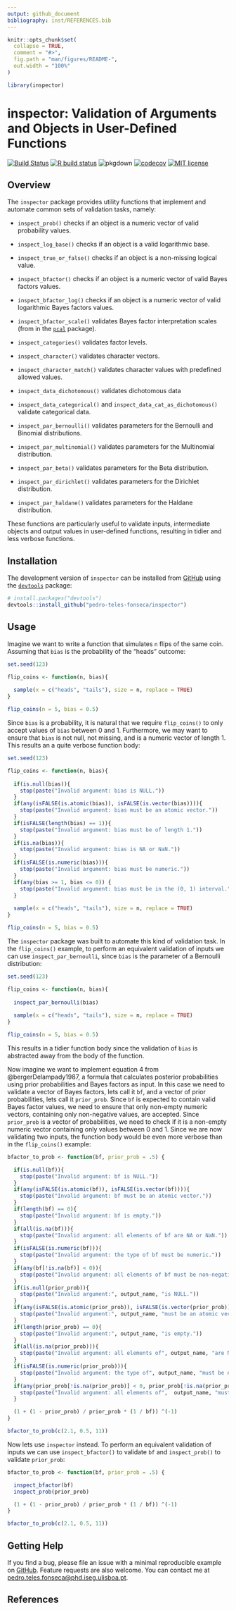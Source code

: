 ```yaml
---
output: github_document
bibliography: inst/REFERENCES.bib
---
```


<!-- README.md is generated from README.Rmd. Please edit that file -->

```r
knitr::opts_chunk$set(
  collapse = TRUE,
  comment = "#>",
  fig.path = "man/figures/README-",
  out.width = "100%"
)

library(inspector)
```

# inspector: Validation of Arguments and Objects in User-Defined Functions

<!-- badges: start -->
[![Build Status](https://travis-ci.com/pedro-teles-fonseca/inspector.svg?branch=master)](https://travis-ci.com/pedro-teles-fonseca/inspector)
[![R build status](https://github.com/pedro-teles-fonseca/inspector/workflows/R-CMD-check/badge.svg)](https://github.com/pedro-teles-fonseca/inspector/actions)
![pkgdown](https://github.com/pedro-teles-fonseca/inspector/workflows/pkgdown/badge.svg)
[![codecov](https://codecov.io/gh/pedro-teles-fonseca/inspector/branch/master/graph/badge.svg?branch=master&kill_cache=1)](https://codecov.io/gh/pedro-teles-fonseca/inspector)
[![MIT license](https://img.shields.io/badge/License-MIT-brightgreen.svg)](https://lbesson.mit-license.org/)
<!-- badges: end -->

## Overview

The `inspector` package provides utility functions that implement and automate common sets of validation tasks, namely:

  - `inspect_prob()` checks if an object is a numeric vector of valid probability values.
  
  - `inspect_log_base()` checks if an object is a valid logarithmic base.

  - `inspect_true_or_false()` checks if an object is a non-missing logical value. 

  - `inspect_bfactor()` checks if an object is a numeric vector of valid Bayes factors values.
  
  - `inspect_bfactor_log()` checks if an object is a numeric vector of valid logarithmic Bayes factors values. 
  
  - `inspect_bfactor_scale()` validates Bayes factor interpretation scales (from in the [`pcal`](https://pedro-teles-fonseca.github.io/pcal/) package).

  - `inspect_categories()` validates factor levels.
  
  - `inspect_character()` validates character vectors.
  
  - `inspect_character_match()` validates character values with predefined allowed values.
  
  - `inspect_data_dichotomous()` validates dichotomous data

  - `inspect_data_categorical()` and `inspect_data_cat_as_dichotomous()` validate categorical data.

  - `inspect_par_bernoulli()` validates parameters for the Bernoulli and Binomial distributions.
  
  - `inspect_par_multinomial()` validates parameters for the Multinomial distribution.
  
  - `inspect_par_beta()` validates parameters for the Beta distribution.

  - `inspect_par_dirichlet()` validates parameters for the Dirichlet distribution.

  - `inspect_par_haldane()` validates parameters for the Haldane distribution.
  
These functions are particularly useful to validate inputs, intermediate objects and output values in user-defined functions, resulting in tidier and less verbose functions.
  
## Installation

The development version of `inspector` can be installed from
[GitHub](https://github.com/) using the [`devtools`](https://github.com/r-lib/devtools) package:

```r
# install.packages("devtools")
devtools::install_github("pedro-teles-fonseca/inspector")
```

## Usage

Imagine we want to write a function that simulates `n` flips of the same coin. Assuming that `bias` is the probability of the "heads" outcome:

```r

set.seed(123)

flip_coins <- function(n, bias){ 
  
  sample(x = c("heads", "tails"), size = n, replace = TRUE)
}

flip_coins(n = 5, bias = 0.5)
```

Since `bias` is a probability, it is natural that we require `flip_coins()`
to only accept values of `bias` between 0 and 1. Furthermore, we may want to ensure that `bias` is not null, not missing, and is a numeric vector of length 1. This results an a quite verbose function body:

```r

set.seed(123)

flip_coins <- function(n, bias){
  
  if(is.null(bias)){
    stop(paste("Invalid argument: bias is NULL."))
  }
  if(any(isFALSE(is.atomic(bias)), isFALSE(is.vector(bias)))){
    stop(paste("Invalid argument: bias must be an atomic vector."))
  }
  if(isFALSE(length(bias) == 1)){
    stop(paste("Invalid argument: bias must be of length 1."))
  }
  if(is.na(bias)){
    stop(paste("Invalid argument: bias is NA or NaN."))
  }
  if(isFALSE(is.numeric(bias))){
    stop(paste("Invalid argument: bias must be numeric."))
  }
  if(any(bias >= 1, bias <= 0)) {
    stop(paste("Invalid argument: bias must be in the (0, 1) interval."))
  }
  
  sample(x = c("heads", "tails"), size = n, replace = TRUE)
}

flip_coins(n = 5, bias = 0.5)
```

The `inspector` package was built to automate this kind of validation task. In the `flip_coins()` example, to perform an equivalent validation of inputs we can use `inspect_par_bernoulli`, since `bias` is the parameter of a Bernoulli distribution:

```r

set.seed(123)

flip_coins <- function(n, bias){
  
  inspect_par_bernoulli(bias)
  
  sample(x = c("heads", "tails"), size = n, replace = TRUE)
}

flip_coins(n = 5, bias = 0.5)
```

This results in a tidier function body since the validation of `bias` is abstracted away from the body of the function.

Now imagine we want to implement equation 4 from @bergerDelampady1987, a formula that calculates posterior probabilities using prior probabilities and Bayes factors as input. In this case we need to validate a vector of Bayes factors, lets call it `bf`, and a vector of prior probabilities, lets call it `prior_prob`. Since `bf` is expected to contain valid Bayes factor values, we need to ensure that only non-empty numeric vectors, containing only non-negative values, are accepted. Since `prior_prob` is a vector of probabilities, we need to check if it is a non-empty numeric vector containing only values between 0 and 1. Since we are now validating two inputs, the function body would be even more verbose than in the `flip_coins()` example:

```r
bfactor_to_prob <- function(bf, prior_prob = .5) {

  if(is.null(bf)){
    stop(paste("Invalid argument: bf is NULL."))
  }
  if(any(isFALSE(is.atomic(bf)), isFALSE(is.vector(bf)))){
    stop(paste("Invalid argument: bf must be an atomic vector."))
  }
  if(length(bf) == 0){
    stop(paste("Invalid argument: bf is empty."))
  }
  if(all(is.na(bf))){
    stop(paste("Invalid argument: all elements of bf are NA or NaN."))
  }
  if(isFALSE(is.numeric(bf))){
    stop(paste("Invalid argument: the type of bf must be numeric."))
  }
  if(any(bf[!is.na(bf)] < 0)){
    stop(paste("Invalid argument: all elements of bf must be non-negative."))
  }
  if(is.null(prior_prob)){
    stop(paste("Invalid argument:", output_name, "is NULL."))
  }
  if(any(isFALSE(is.atomic(prior_prob)), isFALSE(is.vector(prior_prob)))){
    stop(paste("Invalid argument:", output_name, "must be an atomic vector."))
  }
  if(length(prior_prob) == 0){
    stop(paste("Invalid argument:", output_name, "is empty."))
  }
  if(all(is.na(prior_prob))){
    stop(paste("Invalid argument: all elements of", output_name, "are NA or NaN."))
  }
  if(isFALSE(is.numeric(prior_prob))){
    stop(paste("Invalid argument: the type of", output_name, "must be numeric."))
  }
  if(any(prior_prob[!is.na(prior_prob)] < 0, prior_prob[!is.na(prior_prob)] > 1)){
    stop(paste("Invalid argument: all elements of",  output_name, "must be in the [0, 1] interval."))
  }

  (1 + (1 - prior_prob) / prior_prob * (1 / bf)) ^(-1)
}

bfactor_to_prob(c(2.1, 0.5, 11))

```

Now lets use `inspector` instead. To perform an equivalent validation of inputs we can use `inspect_bfactor()` to validate `bf` and `inspect_prob()` to validate `prior_prob`:

```r
bfactor_to_prob <- function(bf, prior_prob = .5) {

  inspect_bfactor(bf)
  inspect_prob(prior_prob)

  (1 + (1 - prior_prob) / prior_prob * (1 / bf)) ^(-1)
}

bfactor_to_prob(c(2.1, 0.5, 11))
```


## Getting Help

If you find a bug, please file an issue with a minimal reproducible
example on [GitHub](https://github.com/pedro-teles-fonseca/inspector).
Feature requests are also welcome. You can contact me at
<pedro.teles.fonseca@phd.iseg.ulisboa.pt>.

## References
